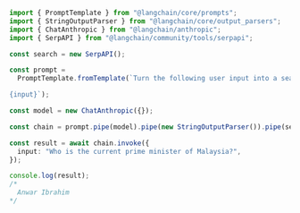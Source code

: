 ```typescript
import { PromptTemplate } from "@langchain/core/prompts";
import { StringOutputParser } from "@langchain/core/output_parsers";
import { ChatAnthropic } from "@langchain/anthropic";
import { SerpAPI } from "@langchain/community/tools/serpapi";

const search = new SerpAPI();

const prompt =
  PromptTemplate.fromTemplate(`Turn the following user input into a search query for a search engine:

{input}`);

const model = new ChatAnthropic({});

const chain = prompt.pipe(model).pipe(new StringOutputParser()).pipe(search);

const result = await chain.invoke({
  input: "Who is the current prime minister of Malaysia?",
});

console.log(result);
/*
  Anwar Ibrahim
*/
```